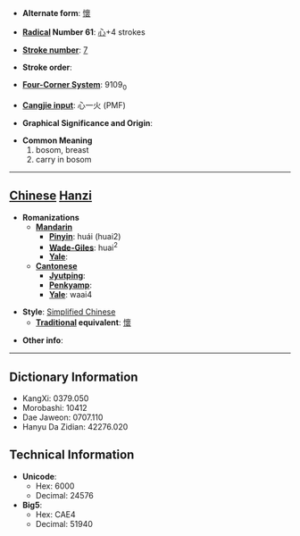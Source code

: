 * '''Alternate form''': [[懷]]

* '''[[Wiktionary:Chinese radical index| Radical]] Number 61''': [[Wiktionary:Chinese radical index 心|心]]+4 strokes

* '''[[Wiktionary:Chinese total strokes index|Stroke number]]''': [[Wiktionary:Chinese total strokes index 7|7]]

* '''Stroke order''': 

* '''[[Wiktionary:Chinese four corner index|Four-Corner System]]''': 9109<sub>0</sub>

* '''[[Wiktionary:Chinese Cangjie index|Cangjie input]]''': 心一火 (PMF)

* '''Graphical Significance and Origin''': 

* '''Common Meaning'''
*#bosom, breast
*# carry in bosom


----

== [[Chinese]] [[Hanzi]] ==

* '''Romanizations'''
** '''[[Mandarin]]'''
*** '''[[Pinyin]]''': huái (huai2)
*** '''[[Wade-Giles]]''': huai<sup>2</sup>
*** '''[[Yale]]''': 
** '''[[Cantonese]]'''
*** '''[[Jyutping]]''':
*** '''[[Penkyamp]]''': 
*** '''[[Yale]]''': waai4

* '''Style''': [[Simplified Chinese]] 
** '''[[Traditional Chinese|Traditional]] equivalent''': [[懷]]

* '''Other info''': 

----

== Dictionary Information ==

* KangXi: 0379.050
* Morobashi: 10412
* Dae Jaweon: 0707.110
* Hanyu Da Zidian: 42276.020

== Technical Information ==

* '''Unicode''':
** Hex: 6000
** Decimal: 24576
* '''Big5''':
** Hex: CAE4
** Decimal: 51940